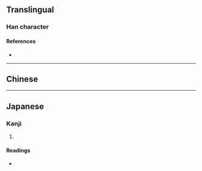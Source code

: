 {{character info}}
==Translingual==

===Han character===
{{Han char|rn=15|rad=冫|as=06|sn=8|four=38161|canj=IMOMR|ids=⿰冫合}}

====References====
* {{Han ref|kx=0132.170|dkj=01639|dj=0296.060|hdz=10297.100|uh=51BE|ud=20926|bh=CBCF|bd=52175}}

----

==Chinese==
{{zh-see|洽|a}}

----

==Japanese==

===Kanji===
{{ja-kanji|grade=|rs=冫06}}

# {{rfdef|ja|sort=冫06}}

====Readings====
* {{ja-readings|on=[[きょう]] (kyō)|kun=[[やわらぐ]] (yawaragu)}}